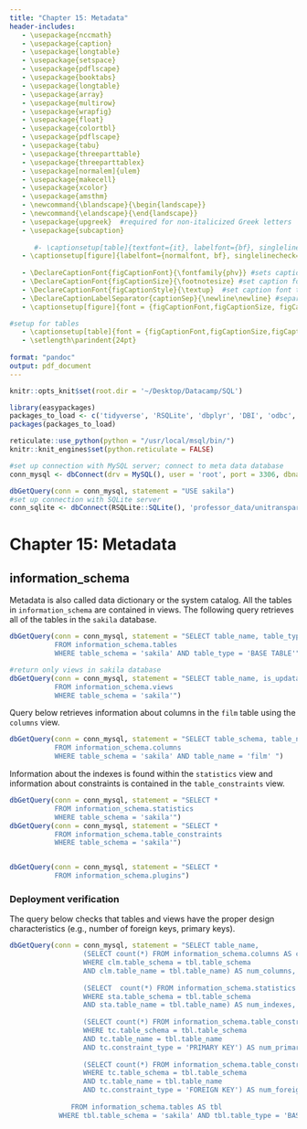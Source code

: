 ```yaml
---
title: "Chapter 15: Metadata"
header-includes:
   - \usepackage{nccmath}
   - \usepackage{caption}
   - \usepackage{longtable}
   - \usepackage{setspace}
   - \usepackage{pdflscape}
   - \usepackage{booktabs}
   - \usepackage{longtable}
   - \usepackage{array}
   - \usepackage{multirow}
   - \usepackage{wrapfig}
   - \usepackage{float}
   - \usepackage{colortbl}
   - \usepackage{pdflscape}
   - \usepackage{tabu}
   - \usepackage{threeparttable}
   - \usepackage{threeparttablex}
   - \usepackage[normalem]{ulem}
   - \usepackage{makecell}
   - \usepackage{xcolor}
   - \usepackage{amsthm}
   - \newcommand{\blandscape}{\begin{landscape}}
   - \newcommand{\elandscape}{\end{landscape}}
   - \usepackage{upgreek}  #required for non-italicized Greek letters
   - \usepackage{subcaption}
   
      #- \captionsetup[table]{textfont={it}, labelfont={bf}, singlelinecheck=false, labelsep=newline}
   - \captionsetup[figure]{labelfont={normalfont, bf}, singlelinecheck=false, labelsep=newline}
   
   - \DeclareCaptionFont{figCaptionFont}{\fontfamily{phv}} #sets caption font to sans serif font of Helvetica 
   - \DeclareCaptionFont{figCaptionSize}{\footnotesize} #set caption font size to footnote 
   - \DeclareCaptionFont{figCaptionStyle}{\textup}  #set caption font to non-italicized font  
   - \DeclareCaptionLabelSeparator{captionSep}{\newline\newline} #separates figure label and figure title with required white space
   - \captionsetup[figure]{font = {figCaptionFont,figCaptionSize, figCaptionStyle}, labelsep = captionSep,  justification=justified}

#setup for tables
   - \captionsetup[table]{font = {figCaptionFont,figCaptionSize,figCaptionStyle}, labelfont={bf}, labelsep=captionSep, justification = raggedright, margin = {0cm,0cm}}
   - \setlength\parindent{24pt}
   
format: "pandoc"
output: pdf_document
---
```


```r
knitr::opts_knit$set(root.dir = '~/Desktop/Datacamp/SQL')

library(easypackages)
packages_to_load <- c('tidyverse', 'RSQLite', 'dbplyr', 'DBI', 'odbc', 'RMySQL', 'reticulate', 'kableExtra', 'knitr', 'magick')
packages(packages_to_load)

reticulate::use_python(python = "/usr/local/msql/bin/")
knitr::knit_engines$set(python.reticulate = FALSE)
```

```r
#set up connection with MySQL server; connect to meta data database
conn_mysql <- dbConnect(drv = MySQL(), user = 'root', port = 3306, dbname = 'information_schema', password = 'tiramisu')

dbGetQuery(conn = conn_mysql, statement = "USE sakila")
#set up connection with SQLite server
conn_sqlite <- dbConnect(RSQLite::SQLite(), 'professor_data/unitransparenz.sqlite')
```

# Chapter 15: Metadata

## information_schema

Metadata is also called data dictionary or the system catalog. All the tables in `information_schema` are contained in views. The following query retrieves all of the tables in the 
`sakila` database. 

```r
dbGetQuery(conn = conn_mysql, statement = "SELECT table_name, table_type
           FROM information_schema.tables
           WHERE table_schema = 'sakila' AND table_type = 'BASE TABLE'")

#return only views in sakila database
dbGetQuery(conn = conn_mysql, statement = "SELECT table_name, is_updatable
           FROM information_schema.views
           WHERE table_schema = 'sakila'")
```

Query below retrieves information about columns in the `film` table using the `columns` view. 

```r
dbGetQuery(conn = conn_mysql, statement = "SELECT table_schema, table_name, column_name, data_type
           FROM information_schema.columns
           WHERE table_schema = 'sakila' AND table_name = 'film' ")
```

Information about the indexes is found within the `statistics` view and information about constraints is contained in the `table_constraints` view.

```r
dbGetQuery(conn = conn_mysql, statement = "SELECT *
           FROM information_schema.statistics
           WHERE table_schema = 'sakila'")
dbGetQuery(conn = conn_mysql, statement = "SELECT *
           FROM information_schema.table_constraints
           WHERE table_schema = 'sakila'")


dbGetQuery(conn = conn_mysql, statement = "SELECT *
           FROM information_schema.plugins")
```

### Deployment verification

The query below checks that tables and views have the proper design characteristics (e.g., number of foreign keys, primary keys).

```r
dbGetQuery(conn = conn_mysql, statement = "SELECT table_name,
                  (SELECT count(*) FROM information_schema.columns AS clm                 
                  WHERE clm.table_schema = tbl.table_schema                
                  AND clm.table_name = tbl.table_name) AS num_columns, 
                  
                  (SELECT  count(*) FROM information_schema.statistics AS sta
                  WHERE sta.table_schema = tbl.table_schema 
                  AND sta.table_name = tbl.table_name) AS num_indexes, 
                  
                  (SELECT count(*) FROM information_schema.table_constraints AS tc 
                  WHERE tc.table_schema = tbl.table_schema 
                  AND tc.table_name = tbl.table_name 
                  AND tc.constraint_type = 'PRIMARY KEY') AS num_primary_keys, 
                  
                  (SELECT count(*) FROM information_schema.table_constraints AS tc 
                  WHERE tc.table_schema = tbl.table_schema 
                  AND tc.table_name = tbl.table_name 
                  AND tc.constraint_type = 'FOREIGN KEY') AS num_foreign_keys
                  
               FROM information_schema.tables AS tbl
            WHERE tbl.table_schema = 'sakila' AND tbl.table_type = 'BASE TABLE'")

```


